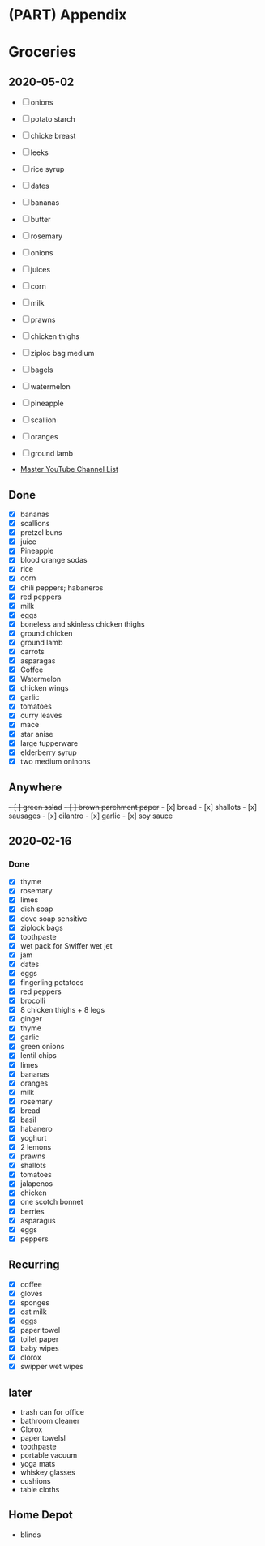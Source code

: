 # (PART) Appendix {-}

# Groceries

## 2020-05-02

- [ ] onions
- [ ] potato starch
- [ ] chicke breast
- [ ] leeks
- [ ] rice syrup
- [ ] dates
- [ ] bananas
- [ ] butter
- [ ] rosemary
- [ ] onions
- [ ] juices
- [ ] corn
- [ ] milk
- [ ] prawns
- [ ] chicken thighs
- [ ] ziploc bag medium
- [ ] bagels
- [ ] watermelon
- [ ] pineapple
- [ ] scallion
- [ ] oranges
- [ ] ground lamb

- [Master YouTube Channel List](https://docs.google.com/spreadsheets/d/1fYfqtHZOAavc07rDJOuYSXa5YibxZj-ffWG0-pd5PU4/pubhtml)

## Done

- [x] bananas
- [x] scallions
- [x] pretzel buns
- [x] juice
- [x] Pineapple
- [x] blood orange sodas
- [x] rice
- [x] corn
- [x] chili peppers; habaneros
- [x] red peppers
- [x] milk
- [x] eggs
- [x] boneless and skinless chicken thighs 
- [x] ground chicken
- [x] ground lamb
- [x] carrots
- [x] asparagas
- [x] Coffee
- [x] Watermelon
- [x] chicken wings
- [x] garlic
- [x] tomatoes
- [x] curry leaves
- [x] mace
- [x] star anise
- [x] large tupperware
- [x] elderberry syrup
- [x] two medium oninons

## Anywhere

~~- [ ] green salad~~
~~- [ ] brown parchment paper~~
- [x] bread
- [x] shallots
- [x] sausages
- [x] cilantro
- [x] garlic
- [x] soy sauce

## 2020-02-16

### Done

- [x] thyme
- [x] rosemary
- [x] limes
- [x] dish soap
- [x] dove soap sensitive
- [x] ziplock bags
- [x] toothpaste
- [x] wet pack for Swiffer wet jet
- [x] jam
- [x] dates
- [x] eggs
- [x] fingerling potatoes
- [x] red peppers
- [x] brocolli
- [x] 8 chicken thighs + 8 legs
- [x] ginger
- [x] thyme
- [x] garlic
- [x] green onions
- [x] lentil chips
- [x] limes
- [x] bananas
- [x] oranges
- [x] milk
- [x] rosemary
- [x] bread
- [x] basil
- [x] habanero
- [x] yoghurt
- [x] 2 lemons
- [x] prawns
- [x] shallots
- [x] tomatoes
- [x] jalapenos
- [x] chicken
- [x] one scotch bonnet
- [x] berries
- [x] asparagus
- [x] eggs
- [x] peppers

## Recurring

- [x] coffee
- [x] gloves
- [x] sponges
- [x] oat milk
- [x] eggs
- [x] paper towel
- [x] toilet paper
- [x] baby wipes
- [x] clorox
- [x] swipper wet wipes


## later 

- trash can for office
- bathroom cleaner
- Clorox
- paper towelsl
- toothpaste
- portable vacuum
- yoga mats 
- whiskey glasses
- cushions
- table cloths

## Home Depot

- blinds
